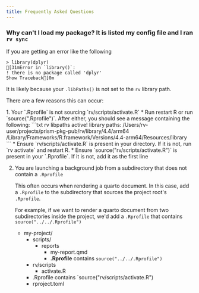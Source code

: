 ```yaml
---
title: Frequently Asked Questions
---
```



### Why can't I load my package? It is listed my config file and I ran `rv sync`

If you are getting an error like the following
```ansi
> library(dplyr)
[31mError in `library()`:
! there is no package called 'dplyr'
Show Traceback[0m
```

It is likely because your `.libPaths()` is not set to the `rv` library path.

There are a few reasons this can occur:

<Steps>
1. Your `.Rprofile` is not sourcing `rv/scripts/activate.R`
    * Run restart R or run `source(".Rprofile")`. After either, you should see a message containing the following:
        ```txt
        rv libpaths active!
        library paths: 
            /Users/rv-user/projects/prism-pkg-pub/rv/library/4.4/arm64
            /Library/Frameworks/R.framework/Versions/4.4-arm64/Resources/library
        ```
    * Ensure `rv/scripts/activate.R` is present in your directory. If it is not, run `rv activate` and restart R.
    * Ensure `source("rv/scripts/activate.R")` is present in your `.Rprofile`. If it is not, add it as the first line

2. You are launching a background job from a subdirectory that does not contain a `.Rprofile`
    
    This often occurs when rendering a quarto document. In this case, add a `.Rprofile` to the subdirectory that sources the project root's `.Rprofile`.
    
    For example, if we want to render a quarto document from two subdirectories inside the project, we'd add a `.Rprofile` that contains `source("../../.Rprofile")`
    <FileTree>
    - my-project/
        - scripts/
            - reports
                - my-report.qmd
                - **.Rprofile** contains `source("../../.Rprofile")`
        - rv/scripts
            - activate.R
        - .Rprofile contains `source("rv/scripts/activate.R")
        - rproject.toml
    </FileTree>

</Steps>

